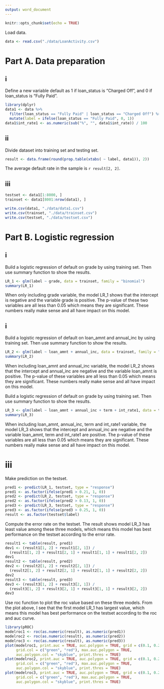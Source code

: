 ---
output: word_document
---

```{r setup, include=FALSE}
knitr::opts_chunk$set(echo = TRUE)
```

  Load data.
```{r, warning=F, message=F}
data <- read.csv("./data/LoanActivity.csv")
```

# **Part A. Data preparation**

## i
  
  Define a new variable default as 1 if loan_status is "Charged Off", and 0 if loan_status is "Fully Paid".
```{r, warning=F, message=F}
library(dplyr)
data1 <- data %>%
  filter(loan_status == "Fully Paid" | loan_status == "Charged Off") %>%
  mutate(label = ifelse(loan_status == "Fully Paid", 0, 1))
data1$int_rate1 <- as.numeric(sub("%", "", data1$int_rate)) / 100
```

## ii
  
  Divide dataset into training set and testing set.
```{r, warning=F, message=F}
result <- data.frame(round(prop.table(xtabs( ~ label, data1)), 2))
```
  
  The average default rate in the sample is `r result[2, 2]`.

## iii

```{r, warning=F, message=F}
testset <- data1[1:8000, ]
trainset <- data1[8001:nrow(data1), ]
```


```{r eval=FALSE, message=FALSE, warning=FALSE, include=FALSE}
write.csv(data1, "./data/data1.csv")
write.csv(trainset, "./data/trainset.csv")
write.csv(testset, "./data/testset.csv")
```

# **Part B. Logistic regression **

## i
  
 Build a logistic regression of default on grade by using training set. Then use summary function to show the results.
```{r, warning=F, message=F}
LR_1 <- glm(label ~ grade, data = trainset, family = "binomial")
summary(LR_1)
```

  When only including grade variable, the model LR_1 shows that the intercept is negative and the variable grade is positive. The p-value of these two variables are all less than 0.05 which means they are significant. These numbers really make sense and all have impact on this model.
  
## i
  
  Build a logistic regression of default on loan_amnt and annual_inc by using training set. Then use summary function to show the results.
```{r, warning=F, message=F}
LR_2 <- glm(label ~ loan_amnt + annual_inc, data = trainset, family = "binomial")
summary(LR_2)
```
  
  When including loan_amnt and annual_inc variable, the model LR_2 shows that the intercept and annual_inc are negative and the variable loan_amnt is positive. The p-value of these variables are all less than 0.05 which means they are significant. These numbers really make sense and all have impact on this model.
  
 Build a logistic regression of default on grade by using training set. Then use summary function to show the results.
 
```{r, warning=F, message=F}
LR_3 <- glm(label ~ loan_amnt + annual_inc + term + int_rate1, data = trainset, family = "binomial")
summary(LR_3)
```
  
  When including loan_amnt, annual_inc, term and int_rate1 variable, the model LR_3 shows that the intercept and annual_inc are negative and the variable loan_amnt, term and int_rate1 are positive. The p-value of these variables are all less than 0.05 which means they are significant. These numbers really make sense and all have impact on this model.

# iii
  
  Make prediction on the testset.
```{r, warning=F, message=F}
pred1 <- predict(LR_1, testset, type = "response")
pred1 <- as.factor(ifelse(pred1 > 0.21, 1, 0))
pred2 <- predict(LR_2, testset, type = "response")
pred2 <- as.factor(ifelse(pred2 > 0.13, 1, 0))
pred3 <- predict(LR_3, testset, type = "response")
pred3 <- as.factor(ifelse(pred3 > 0.25, 1, 0))
result <- as.factor(testset$label)
```

  Compute the error rate on the testset. The result shows model LR_3 has least value among these three models, which means this model has best performance on the testset according to the error rate.
```{r, warning=F, message=F}
result1 <- table(result, pred1)
dev1 <- (result1[1, 2] + result1[2, 1]) / 
  (result1[1, 2] + result1[2, 1] + result1[1, 1] + result1[2, 2])
dev1
result2 <- table(result, pred2)
dev2 <- (result2[1, 2] + result2[2, 1]) / 
  (result2[1, 2] + result2[2, 1] + result2[1, 1] + result2[2, 2])
dev2
result3 <- table(result, pred3)
dev3 <- (result3[1, 2] + result3[2, 1]) /
  (result3[1, 2] + result3[2, 1] + result3[1, 1] + result3[2, 2])
dev3
```
  
  Use roc function to plot the roc value based on these three models. From the plot above, I see that the first model LR_1 has largest value, which means this model has best performance on the testset according to the roc and auc curve.
```{r, warning=F, message=F}
library(pROC)
modelroc1 <- roc(as.numeric(result), as.numeric(pred1))
modelroc2 <- roc(as.numeric(result), as.numeric(pred2))
modelroc3 <- roc(as.numeric(result), as.numeric(pred3))
plot(modelroc1, print.auc = TRUE, auc.polygon = TRUE, grid = c(0.1, 0.2),
     grid.col = c("green", "red"), max.auc.polygon = TRUE,
     auc.polygon.col = "skyblue", print.thres = TRUE)
plot(modelroc2, print.auc = TRUE, auc.polygon = TRUE, grid = c(0.1, 0.2),
     grid.col = c("green", "red"), max.auc.polygon = TRUE,
     auc.polygon.col = "skyblue", print.thres = TRUE)
plot(modelroc3, print.auc = TRUE, auc.polygon = TRUE, grid = c(0.1, 0.2),
     grid.col = c("green", "red"), max.auc.polygon = TRUE,
     auc.polygon.col = "skyblue", print.thres = TRUE)
```